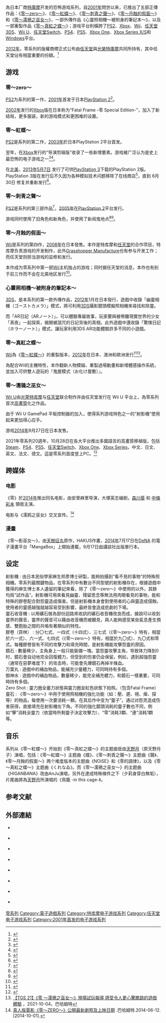 {{noteTA
| G1=Games
| 1=zh-hans:怜; zh-hant:怜;
}}
{{Infobox video game series
| title = 零系列
| japanese = 零
| english = Fatal Frame
| english2 = Project Zero
| image = 
| caption = 
| platforms   = {{spml | [[PlayStation_2|PlayStation 2]] | [[Xbox_(遊戲機)|Xbox]] | [[Wii|Wii]] | [[任天堂3DS|任天堂3DS]] | [[Wii_U|Wii U]] | [[Microsoft_Windows|Microsoft Windows]] | [[PlayStation_4|PlayStation 4]] | [[Xbox_One|Xbox One]] | [[任天堂Switch|任天堂Switch]] | [[PlayStation_5|PlayStation 5]] | [[Xbox_Series_X/S|Xbox Series X/S]] }}
| creator = 柴田誠<br />菊池启介
| developer   = [[光榮特庫摩|光榮特庫摩]]（原[[特庫摩|特庫摩]]）<br/>[[Grasshopper_Manufacture|Grasshopper Manufacture]]<br/>[[任天堂企划开发本部|任天堂企划开发本部]]
| publisher   = {{Vgrelease|JP|光榮特庫摩 (特庫摩)，[[任天堂|任天堂]]|NA|光榮特庫摩 (特庫摩)，任天堂|EU|[[Xbox遊戲工作室|微軟遊戲工作室]]，任天堂，[[Take-Two_Interactive|Take-Two Interactive]]，[[育碧|育碧]]，Wanadoo}}
| genre       = [[恐怖游戏|恐怖]]
| first release version  = [[零～zero～|零～zero～]]
| first release date     = 2001年12月13日
| latest release version = [[零～濡鴉之巫女～|零～濡鴉之巫女～]]<small>（高清移植版）</small>
| latest release date    = 2021年10月28日
}}
{{vgsname|零|ja=零|na=Fatal Frame|eu=Project Zero}}為日本厂商[[特庫摩|特庫摩]]开发的恐怖游戏系列，自[[2001年|2001年]]問世以来，已推出了五部正傳作品：《[[零～zero～|零～zero～]]》、《[[零～紅蝶～|零～紅蝶～]]》、《[[零～刺青之聲～|零～刺青之聲～]]》、《[[零～月蝕的假面～|零～月蝕的假面～]]》和《[[零～濡鴉之巫女～|零～濡鴉之巫女～]]》，一部外傳作品《心靈照相機～被附身的筆記本～》，以及一部重製作品《[[零～真紅之蝶～|零～真紅之蝶～]]》；游戏平台則橫跨了[[PlayStation_2|PS2]]、[[Xbox_(遊戲機)|Xbox]]、[[Wii|Wii]]、[[任天堂3DS|任天堂3DS]]、[[Wii_U|Wii U]]、[[任天堂Switch|任天堂Switch]]、[[PlayStation_4|PS4]]、[[PlayStation_5|PS5]]、[[Xbox_One|Xbox One]]、[[Xbox_Series_X/S|Xbox Series X/S]]和[[Microsoft_Windows|Windows]]平台。

[[2012年|2012年]]，零系列的版權商標正式公布由[[任天堂|任天堂]]與[[光榮特庫摩|光榮特庫摩]]共同所持有，其中任天堂佔有相當重要的份額。<ref>{{cite web|url=https://www.vg247.com/2012/06/21/report-nintendo-has-co-ownership-in-fatal-frame-ip/|title=Report – Nintendo has co-ownership in Fatal Frame IP|last=Hillier|first=Brenna|website=[[VG247|VG247]]|date=2012-06-21|accessdate=2015-10-20|archiveurl=https://web.archive.org/web/20150907184502/http://www.vg247.com/2012/06/21/report-nintendo-has-co-ownership-in-fatal-frame-ip/|archivedate=2015-09-07|deadurl=no}}</ref>

== 游戏 ==

{{VG series timeline
| first = 2001
| 2001 = [[零～zero～|零～zero～]]
| 2003 = [[零～紅蝶～|零～紅蝶～]]
| 2005 = [[零～刺青之聲～|零～刺青之聲～]]
| 2008 = [[零～月蝕的假面～|零～月蝕的假面～]]
| 2012a = 靈異照相機～被附身的筆記本～
| 2012b = [[零～真紅之蝶～|零～真紅之蝶～]]
| 2014 = [[零～濡鴉之巫女～|零～濡鴉之巫女～]]
}}

=== 零～zero～ ===
{{main|零～zero～}}

[[PS2|PS2]]{{vgname|零～zero～|bold=no|ja=零〜zero〜|na=Fatal Frame|eu=Project Zero}}为系列的第一作，[[2001年|2001年]]首发于日本[[PlayStation_2|PlayStation 2]]<ref>{{cite web|url=http://www.gamespot.com/fatal-frame/related/release/platform/ps2/|title=Fatal Frame Release Summary|publisher=[[GameSpot|GameSpot]]|accessdate=2012-07-29|archive-date=2013-09-29|archive-url=https://web.archive.org/web/20130929115827/http://www.gamespot.com/fatal-frame/related/release/platform/ps2/|dead-url=no}}</ref>。

[[2002年|2002年]]发行的[[Xbox|Xbox]]版在日本称为“Fatal Frame -零 Special Edition-”，加入了新结局，更多服装，新的游戏模式和更困难的设置{{citation needed|time=2014-09-05T16:48:00+00:00}}。

=== 零～紅蝶～ ===
{{main|零～紅蝶～}}

[[PS2|PS2]]{{vgname|零～紅蝶～|bold=no|ja=零〜紅い蝶〜|na=Fatal Frame II: Crimson Butterfly|eu=Project Zero II: Crimson Butterfly}}是系列的第二作，[[2003年|2003年]]於日本PlayStation 2平台首发。

翌年，在[[Xbox|Xbox]]发行的“导演剪辑版”收录了一些新增要素。游戏被广泛认为是史上最恐怖的电子游戏之一<ref name="gspot">{{cite web|url=https://www.gamespot.com/fatal-frame-ii-crimson-butterfly/|title=Fatal Frame II Review|last=Massimilla|first=Bethany|date=2003-12-11|work=[[GameSpot|GameSpot]]|accessdate=2012-01-14|archive-date=2011-12-18|archive-url=https://web.archive.org/web/20111218053713/http://www.gamespot.com/fatal-frame-ii-crimson-butterfly|dead-url=no}}</ref><ref name="ign">{{cite web|last=Dunham|first=Jeremy|title=Fatal Frame II: Crimson Butterfly Review|url=https://www.ign.com/articles/2003/11/19/fatal-frame-ii-crimson-butterfly|work=[[IGN|IGN]]|accessdate=2013-01-17|date=2003-11-19|archive-date=2013-04-11|archive-url=https://web.archive.org/web/20130411050015/http://www.ign.com/articles/2003/11/19/fatal-frame-ii-crimson-butterfly|dead-url=no}}</ref>。

在[[北美|北美]]，[[2013年|2013年]][[5月7日|5月7日]] 发行了可供[[PlayStation_3|PlayStation 3]]下载的PlayStation 2版。PlayStation 3版在发行后不久因为各种模拟技术问题移除了在线商店<ref>{{cite web |author= |url=http://community.us.playstation.com/t5/PlayStation-Network-Support/Known-Issue-Fatal-Frame-2-on-PSN/td-p/40386809 |title=[Known Issue] Fatal Frame 2 on PSN - PlayStation® Community Forums |publisher=Community.us.playstation.com |date=2013-05-16 |accessdate=2013-07-25 |archive-url=https://web.archive.org/web/20130709000150/http://community.us.playstation.com/t5/PlayStation-Network-Support/Known-Issue-Fatal-Frame-2-on-PSN/td-p/40386809 |archive-date=2013-07-09 |dead-url=yes }}</ref>，直到 6月30日 修复并重新发行<ref>{{Cite web |url=http://www.destructoid.com/sony-takes-fatal-frame-2-in-for-repairs-this-week-on-psn-258841.phtml |title=存档副本 |access-date=2014-09-05 |archive-date=2013-11-05 |archive-url=https://web.archive.org/web/20131105050612/http://www.destructoid.com/sony-takes-fatal-frame-2-in-for-repairs-this-week-on-psn-258841.phtml |dead-url=no }}</ref>。

=== 零～刺青之聲～ ===
{{main|零～刺青之聲～}}

[[PS2|PS2]]{{vgname|零～刺青之聲～|bold=no|ja=零 〜刺青ノ聲〜|na=Fatal Frame III: The Tormented|eu=Project Zero 3: The Tormented}}是系列的第三部作品<ref>{{cite web|url=http://www.gamespot.com/fatal-frame-iii-the-tormented/related/release/platform/ps2/|title=Fatal Frame III: The Tormented Release Summary|publisher=[[GameSpot|GameSpot]]|accessdate=2012-07-29|archive-date=2012-11-28|archive-url=https://web.archive.org/web/20121128233817/http://www.gamespot.com/fatal-frame-iii-the-tormented/related/release/platform/ps2/|dead-url=no}}</ref>，[[2005年|2005年]]在[[PlayStation_2|PlayStation 2]]平台发行。

游戏同时使用了旧角色和新角色，并使用了新闹鬼地点<ref>{{cite web|title=Fatal Frame 3: The Tormented for PlayStation 2|url=http://www.gamestop.com/ps2/games/fatal-frame-3-the-tormented/39626|work=[[GameStop|GameStop]]|publisher=GameStop|accessdate=2012-11-19|deadurl=yes|archiveurl=https://web.archive.org/web/20121123050624/http://www.gamestop.com/ps2/games/fatal-frame-3-the-tormented/39626|archivedate=2012-11-23}}</ref><ref>{{cite web|url=http://us.playstation.com/games/fatal-frame-iii-the-tormented-ps2.html|title=Fatal Frame III: The Tormented for the PS2™ system. Buy Fatal Frame III: The Tormented, an adventure game from PlayStation®|publisher=Us.playstation.com|date=|accessdate=2013-04-09|archive-date=2014-04-01|archive-url=https://web.archive.org/web/20140401001413/http://us.playstation.com/games/fatal-frame-iii-the-tormented-ps2.html|dead-url=no}}</ref>。

=== 零～月蝕的假面～ ===
{{main|零～月蝕的假面～}}

[[Wii|Wii]]{{vgname|零～月蝕的假面～|bold=no|ja=零 〜月蝕の仮面〜}}是系列的第四作，[[2008年|2008年]]在日本發售。本作是特库摩和[[任天堂|任天堂]]的合作项目，特库摩负责游戏的开发制作，此外[[Grasshopper_Manufacture|Grasshopper Manufacture]]也有参与开发工作；而任天堂则担当游戏的监修和发行。

本作成为零系列中第一部[[Wii|Wii]]主机独占的游戏；同时据任天堂的消息，本作也有别于前三作而不会在北美地区发行<ref name="ign2">{{Cite web |url=http://wii.ign.com/articles/970/970875p1.html |title=Fatal Frame Never Coming to America? |access-date=2014-09-05 |archive-url=https://web.archive.org/web/20120620125906/http://wii.ign.com/articles/970/970875p1.html |archive-date=2012-06-20 |dead-url=yes }}</ref>。

=== 心靈照相機～被附身的筆記本～ ===

[[3DS|3DS]]{{vgname|心靈照相機～被附身的筆記本～|bold=no|ja=心霊カメラ 〜憑いてる手帳〜|na=Spirit Camera: The Cursed Memoir}}，是本系列的第一款外傳作品，[[2012年|2012年]]1月在日本發行，遊戲中收錄「幽靈相機（ゴーストカメラ）」模式，將可利用[[3DS|3DS]]攝影鏡頭模擬照相機來尋找和除靈。

而「AR日記（ARノート）」，可以體驗專屬故事{{nihongo|《零～紫之日記～》|零 〜紫の日記〜}}，玩家要與被帶離現實世界的少女「真夜」一起探索，揭開被詛咒的日記背後的真相。此外遊戲中還收錄「驚悚日記（ホラーノート）」模式，讓玩家利用3DS AR功能體驗許多不同的小遊戲。

=== 零～真紅之蝶～ ===
{{main|零～真紅之蝶～}}

[[Wii|Wii]]{{vgname|零～真紅之蝶～|bold=no|ja=零 〜眞紅の蝶〜|eu=Project Zero 2: Wii Edition}}為《[[零～紅蝶～|零～紅蝶～]]》的重製版本，[[2012年|2012年]]在日本、澳洲和歐洲发行<ref name="pz2">{{cite web|title=Project Zero 2: Wii Edition|url=https://www.gamespot.com/project-zero-2-wii-edition/|last=|first=|date=|work=[[GameSpot|GameSpot]].com|publisher=[[GameSpot|GameSpot]]|accessdate=2013-01-10|archive-date=2019-04-25|archive-url=https://web.archive.org/web/20190425143517/https://www.gamespot.com/project-zero-2-wii-edition/|dead-url=no}}</ref><ref name="Nintendo germany">{{cite web|url=https://twitter.com/#!/NintendoDeutsch/status/172310652319318017|title=Nintendo Germany Twitter|language=de|quote=|access-date=2014-09-05|archive-date=2018-07-28|archive-url=https://web.archive.org/web/20180728041220/https://twitter.com/#!/NintendoDeutsch/status/172310652319318017|dead-url=no}}</ref>。

為配合Wii的主機特性，本作翻新人物模組、重製過場動畫和新增體感操作系統，並加入可供雙人遊玩的『鬼屋模式（お化け屋敷）』。

=== 零～濡鴉之巫女～ ===
{{main|零～濡鴉之巫女～}}

[[Wii_U|Wii U]]{{vgname|零～濡鴉之巫女～|bold=no|ja=零 〜濡鴉ノ巫女〜}}由[[光荣特库摩|光荣特库摩]]与[[任天堂|任天堂]]联合制作并由任天堂发行在 Wii U 平台上，為零系列首次[[高畫質|高畫質]]化之作品。

由于 Wii U GamePad 平板控制器的加入，使得系列游戏特色之一的“射影機”使用起来更加得心应手。

游戏[[2014年|2014年]]9月27日在日本发售。

2021年零系列20週年，10月28日在各大平台推出多國語言的高畫質移植版，包括[[Steam|Steam]]、[[PS4|PS4]]、[[PS5|PS5]]、[[任天堂Switch|任天堂Switch]]、[[Xbox_One|Xbox One]]、[[Xbox_Series|Xbox Series]]，中文、日文、英文、法文、德文。這是零系列首度登上PC。<ref>[https://gnn.gamer.com.tw/detail.php?sn=221980 【TGS 21】《零 ～濡鴉之巫女～》現場試玩報導 感受令人更心驚膽跳的遊戲體驗] {{Wayback|url=https://gnn.gamer.com.tw/detail.php?sn=221980 |date=20211028065953 }}，2021-10-04，巴哈姆特</ref>

== 跨媒体 ==

=== 电影 ===

《零》於[[2014年|2014年]]推出同名电影{{nihongo|《零～ZERO～》|零〜ゼロ〜}}，由安里麻里导演，大塚英志编剧，[[森川葵|森川葵]] 和 [[中條彩未|中條彩未]] 領銜主演。

电影与《濡鸦之巫女》交叉宣传。<ref>[http://home.gamer.com.tw/creationDetail.php?sn=2473443 真人版電影《零～ZERO～》公開最新劇照及上映日期] {{Wayback|url=http://home.gamer.com.tw/creationDetail.php?sn=2473443 |date=20191202111709 }}.巴哈姆特.2014-06-12.[2014-10-01].</ref>

=== 漫畫 ===

《零～影巫女～》，由[[天樹征丸|天樹征丸]]原作，HAKUS作畫，[[2014年|2014年]]7月17日在[[DeNA|DeNA]] 的電子漫畫平台「MangaBox」上開始連載，9月17日由講談社出版單行本。

== 设定 ==
{{see also|零系列角色列表}}

; 射影機 : 由日本民俗學家麻生邦彥博士研製，能夠拍攝到“看不見的事物”的特殊照相機。零系列最關鍵物品，在零系列中有數台不同型號的射影機存在，根據遊戲中獲得的麻生博士本人遺留的筆記來看，除了《零～zero～》中使用的以外，其餘均爲“試作品”。射影機可用來看見幽靈、殘留思念等無法用肉眼看見的事物，能和特殊的膠卷配合對怨靈造成傷害。但是射影機本身會對使用者的心與靈造成侵蝕，使用者的靈感越強就越容易受到影響，最終皆會造成悲劇的下場。
; 靈石收音機 : 以用礦石做為部份迴路來收訊的礦石收音機改良而成，據說可以收到靈界的聲音，靈界的聲音可以藉由收音機而被聽見，與人能夠感受某些氣息產生預感、雙胞胎之間的共鳴有著類似的特性。
; 膠卷（菲林） : 分〇七式、一四式（十四式）、三七式（《零～zero～》特有，相當於六一式）、六一式、七四式（《零～zero～》特有，相當於九〇式）、九〇式和零式。每種膠卷皆有不同的攻擊力和填充時間，是射影機能攻擊怨靈的原因。
; 鏡石 : 數量稀少，主角身上一般只能裝備一塊。當怨靈攻擊主角，导致体力降到0时，鏡石會自动地完全回復體力，但受到的伤害仍会保留。例如，遇到超強怨靈（通常在惡夢难度下）的攻击時，可能會先爆鏡石再掉半條血。
; 万葉丸 : 遊戲中的補血物品，能補充少量體力，可同時持有多個。
; 御神水 : 遊戲中的補血物品，數量稀少，能完全補充體力，和鏡石一樣重要，可同時持有多個。
; Zero Shot : 靈力圈全蓄力狀態與靈力圈呈紅色狀態下拍照。（包含Fatal Frame）
; 靈石 : 《零～zero～》中用于使用照相機的強化功能（如：壓、遲、視、痺、探等）的物品，每使用一次要消耗一顆。在其后作中变为“靈子”，通过对怨灵造成伤害获得，直接填充在射影機左下角。不同的強化鏡頭消耗的靈子數也不同，例如“擊”消耗全靈力（依當時所剩靈子決定攻擊力）、“零”消耗3顆、“連”消耗1顆等。

== 音乐 ==

系列从《零～紅蝶～》开始到《零～真紅之蝶～》的主题曲皆由[[天野月|天野月]]（原天野月子）演唱，包括：《零～紅蝶～》主题曲《蝶》、《零～刺青之聲～》主题曲《聲》、《零～月蝕的假面～》两个难度版本的主题曲《NOiSE》和《零的調律》，以及《零～真紅之蝶～》主题曲《くれなゐ》。而《零～濡鴉之巫女～》的主题曲《HIGANBANA》改由AnJu演唱，另外在達成特殊條件之下（夕莉身穿白無垢），片尾曲將為[[天野月|天野月]]所演唱的《鳥籠 -in this cage-》。

== 参考文献 ==
{{reflist|30em}}

== 外部連結 ==

* {{Official website|http://www.tecmo.co.jp/product/zero/index2.htm|零～zero～PlayStation 2版官方页面}} {{ja icon}}
* {{Official website|http://www.tecmo.co.jp/product/ff/|零～zero～Xbox版官方页面}} {{ja icon}}
* {{Official website|http://www.tecmo.co.jp/product/zero2/index.htm|零～红蝶～PlayStation 2版官方頁面}} {{ja icon}}
* {{Official website|http://www.tecmo.co.jp/product/ff2/index.htm|零～红蝶～Xbox版官方頁面}} {{ja icon}}
* {{Official website|http://www.nintendo.co.jp/wii/sl2j/index.html|零～真紅之蝶～Wii版官方頁面}} {{ja icon}}
* {{Official website|http://www.tecmo.co.jp/product/zero3/index.htm|零～刺青之聲～PlayStation 2版官方頁面}} {{ja icon}}
* {{Official website|http://www.nintendo.co.jp/wii/r4zj/index.html|零～月蝕的假面～Wii版官方頁面}} {{ja icon}}
* {{Official website|http://www.nintendo.co.jp/wiiu/al5j/index.html|零～濡鴉之巫女～Wii U版官方頁面}} {{ja icon}}

{{零系列}}
{{光荣特库摩}}

{{DEFAULTSORT:Zero}}
[[Category:零系列|]]
[[Category:電子遊戲系列|Category:電子遊戲系列]]
[[Category:特库摩电子游戏系列|Category:特库摩电子游戏系列]]
[[Category:任天堂电子游戏系列|Category:任天堂电子游戏系列]]
[[Category:2001年首发的电子游戏系列|Category:2001年首发的电子游戏系列]]